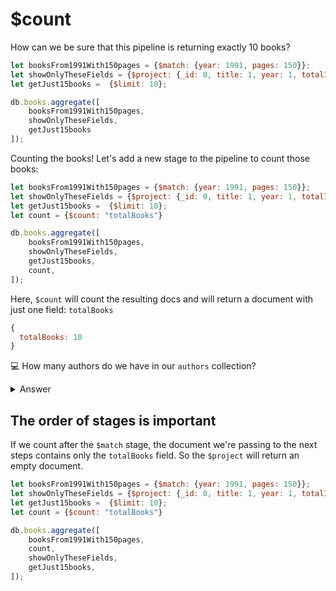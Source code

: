 # $count

How can we be sure that this pipeline is returning exactly 10 books?

```js
let booksFrom1991With150pages = {$match: {year: 1991, pages: 150}};
let showOnlyTheseFields = {$project: {_id: 0, title: 1, year: 1, totalInventory: 1, available: 1}};
let getJust15books =  {$limit: 10};

db.books.aggregate([
    booksFrom1991With150pages,
    showOnlyTheseFields,
    getJust15books
]);
```

Counting the books! Let's add a new stage to the pipeline to count those books:

```js
let booksFrom1991With150pages = {$match: {year: 1991, pages: 150}};
let showOnlyTheseFields = {$project: {_id: 0, title: 1, year: 1, totalInventory: 1, available: 1}};
let getJust15books =  {$limit: 10};
let count = {$count: "totalBooks"}

db.books.aggregate([
    booksFrom1991With150pages,
    showOnlyTheseFields,
    getJust15books,
    count,
]);
```

Here, `$count` will count the resulting docs and will return a document with just one field: `totalBooks`

```js
{
  totalBooks: 10
}
```


💻 How many authors do we have in our `authors` collection?

<details>
<summary>Answer</summary>
<div>

```js
db.authors.aggregate([{$count: "authorCount"}])
```
</div>
</details>

## The order of stages is important

If we count after the `$match` stage, the document we're passing to the next steps contains only the `totalBooks` field. So the `$project` will return an empty document.

```js
let booksFrom1991With150pages = {$match: {year: 1991, pages: 150}};
let showOnlyTheseFields = {$project: {_id: 0, title: 1, year: 1, totalInventory: 1, available: 1}};
let getJust15books =  {$limit: 10};
let count = {$count: "totalBooks"}

db.books.aggregate([
    booksFrom1991With150pages,
    count,
    showOnlyTheseFields,
    getJust15books,
]);
```